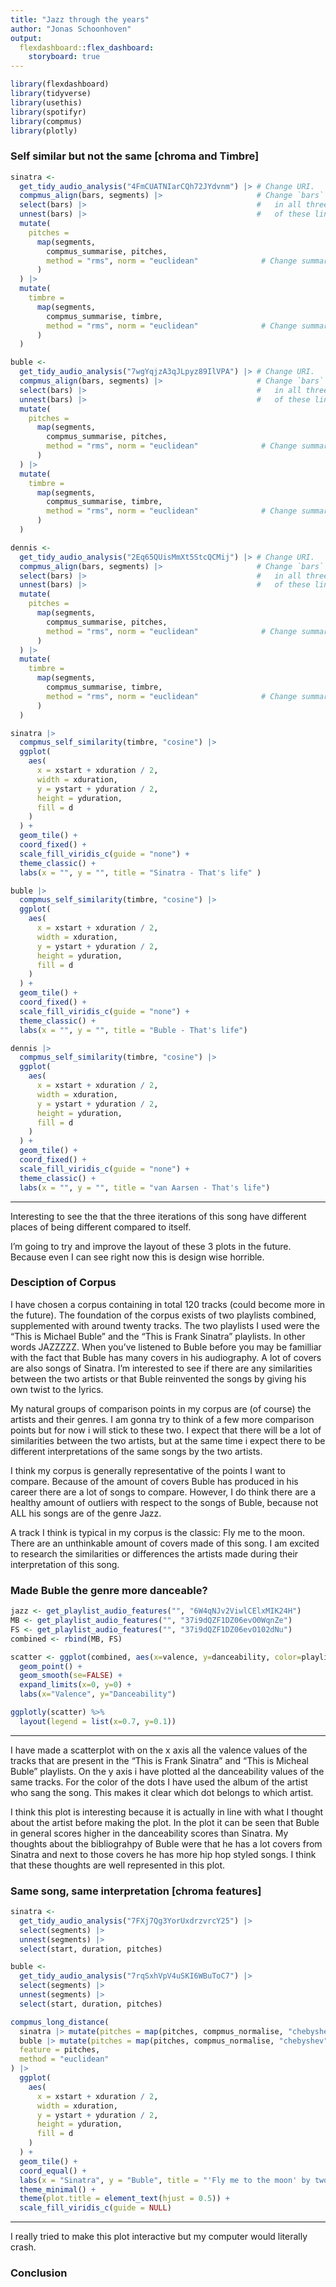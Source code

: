 ```yaml
---
title: "Jazz through the years"
author: "Jonas Schoonhoven"
output: 
  flexdashboard::flex_dashboard:
    storyboard: true
---
```


```r
library(flexdashboard)
library(tidyverse)
library(usethis)
library(spotifyr)
library(compmus)
library(plotly)
```

### Self similar but not the same [chroma and Timbre]
```r
sinatra <-
  get_tidy_audio_analysis("4FmCUATNIarCQh72JYdvnm") |> # Change URI.
  compmus_align(bars, segments) |>                     # Change `bars`
  select(bars) |>                                      #   in all three
  unnest(bars) |>                                      #   of these lines.
  mutate(
    pitches =
      map(segments,
        compmus_summarise, pitches,
        method = "rms", norm = "euclidean"              # Change summary & norm.
      )
  ) |>
  mutate(
    timbre =
      map(segments,
        compmus_summarise, timbre,
        method = "rms", norm = "euclidean"              # Change summary & norm.
      )
  )

buble <-
  get_tidy_audio_analysis("7wgYqjzA3qJLpyz89IlVPA") |> # Change URI.
  compmus_align(bars, segments) |>                     # Change `bars`
  select(bars) |>                                      #   in all three
  unnest(bars) |>                                      #   of these lines.
  mutate(
    pitches =
      map(segments,
        compmus_summarise, pitches,
        method = "rms", norm = "euclidean"              # Change summary & norm.
      )
  ) |>
  mutate(
    timbre =
      map(segments,
        compmus_summarise, timbre,
        method = "rms", norm = "euclidean"              # Change summary & norm.
      )
  )

dennis <-
  get_tidy_audio_analysis("2Eq65QUisMmXt5StcQCMij") |> # Change URI.
  compmus_align(bars, segments) |>                     # Change `bars`
  select(bars) |>                                      #   in all three
  unnest(bars) |>                                      #   of these lines.
  mutate(
    pitches =
      map(segments,
        compmus_summarise, pitches,
        method = "rms", norm = "euclidean"              # Change summary & norm.
      )
  ) |>
  mutate(
    timbre =
      map(segments,
        compmus_summarise, timbre,
        method = "rms", norm = "euclidean"              # Change summary & norm.
      )
  )
```


```r
sinatra |>
  compmus_self_similarity(timbre, "cosine") |> 
  ggplot(
    aes(
      x = xstart + xduration / 2,
      width = xduration,
      y = ystart + yduration / 2,
      height = yduration,
      fill = d
    )
  ) +
  geom_tile() +
  coord_fixed() +
  scale_fill_viridis_c(guide = "none") +
  theme_classic() +
  labs(x = "", y = "", title = "Sinatra - That's life" )

buble |>
  compmus_self_similarity(timbre, "cosine") |> 
  ggplot(
    aes(
      x = xstart + xduration / 2,
      width = xduration,
      y = ystart + yduration / 2,
      height = yduration,
      fill = d
    )
  ) +
  geom_tile() +
  coord_fixed() +
  scale_fill_viridis_c(guide = "none") +
  theme_classic() +
  labs(x = "", y = "", title = "Buble - That's life")

dennis |>
  compmus_self_similarity(timbre, "cosine") |> 
  ggplot(
    aes(
      x = xstart + xduration / 2,
      width = xduration,
      y = ystart + yduration / 2,
      height = yduration,
      fill = d
    )
  ) +
  geom_tile() +
  coord_fixed() +
  scale_fill_viridis_c(guide = "none") +
  theme_classic() +
  labs(x = "", y = "", title = "van Aarsen - That's life")
```

***

Interesting to see the that the three iterations of this song have different places of being different compared to itself.

I'm going to try and improve the layout of these 3 plots in the future. Because even I can see right now this is design wise horrible. 


### Desciption of Corpus

I have chosen a corpus containing in total 120 tracks (could become more in the future). The foundation of the corpus exists of two playlists combined, supplemented with around twenty tracks. The two playlists I used were the "This is Michael Buble" and the "This is Frank Sinatra" playlists. In other words JAZZZZZ. When you've listened to Buble before you may be familliar with the fact that Buble has many covers in his audiography. A lot of covers are also songs of Sinatra. I'm interested to see if there are any similarities between the two artists or that Buble reinvented the songs by giving his own twist to the lyrics.

My natural groups of comparison points in my corpus are (of course) the artists and their genres. I am gonna try to think of a few more comparison points but for now i will stick to these two. I expect that there will be a lot of similarities between the two artists, but at the same time i expect there to be different interpretations of the same songs by the two artists.

I think my corpus is generally representative of the points I want to compare. Because of the amount of covers Buble has produced in his career there are a lot of songs to compare. However, I do think there are a healthy amount of outliers with respect to the songs of Buble, because not ALL his songs are of the genre Jazz.

A track I think is typical in my corpus is the classic: Fly me to the moon. There are an unthinkable amount of covers made of this song. I am excited to research the similarities or differences the artists made during their interpretation of this song.

### Made Buble the genre more danceable? 

```r
jazz <- get_playlist_audio_features("", "6W4qNJv2ViwlCElxMIK24H")
MB <- get_playlist_audio_features("", "37i9dQZF1DZ06evO0WqnZe")
FS <- get_playlist_audio_features("", "37i9dQZF1DZ06evO102dNu")
combined <- rbind(MB, FS)

scatter <- ggplot(combined, aes(x=valence, y=danceability, color=playlist_name)) +
  geom_point() +
  geom_smooth(se=FALSE) +
  expand_limits(x=0, y=0) +
  labs(x="Valence", y="Danceability")

ggplotly(scatter) %>%
  layout(legend = list(x=0.7, y=0.1))
```

***

I have made a scatterplot with on the x axis all the valence values of the tracks that are present in the "This is Frank Sinatra" and "This is Micheal Buble" playlists. On the y axis i have plotted al the danceability values of the same tracks. For the color of the dots I have used the album of the artist who sang the song. This makes it clear which dot belongs to which artist. 

I think this plot is interesting because it is actually in line with what I thought about the artist before making the plot. In the plot it can be seen that Buble in general scores higher in the danceability scores than Sinatra. My thoughts about the bibliograhpy of Buble were that he has a lot covers from Sinatra and next to those covers he has more hip hop styled songs. I think that these thoughts are well represented in this plot.

### Same song, same interpretation [chroma features]

```r
sinatra <-
  get_tidy_audio_analysis("7FXj7Qg3YorUxdrzvrcY25") |>
  select(segments) |>
  unnest(segments) |>
  select(start, duration, pitches)

buble <-
  get_tidy_audio_analysis("7rqSxhVpV4uSKI6WBuToC7") |>
  select(segments) |>
  unnest(segments) |>
  select(start, duration, pitches)

compmus_long_distance(
  sinatra |> mutate(pitches = map(pitches, compmus_normalise, "chebyshev")),
  buble |> mutate(pitches = map(pitches, compmus_normalise, "chebyshev")),
  feature = pitches,
  method = "euclidean"
) |>
  ggplot(
    aes(
      x = xstart + xduration / 2,
      width = xduration,
      y = ystart + yduration / 2,
      height = yduration,
      fill = d
    )
  ) +
  geom_tile() +
  coord_equal() +
  labs(x = "Sinatra", y = "Buble", title = "'Fly me to the moon' by two artits") +
  theme_minimal() +
  theme(plot.title = element_text(hjust = 0.5)) +
  scale_fill_viridis_c(guide = NULL)
```

***

I really tried to make this plot interactive but my computer would literally crash.

### Conclusion

```r

```
